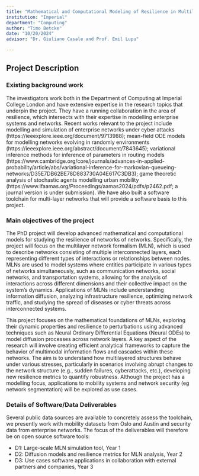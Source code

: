 ```yaml
---
title: "Mathematical and Computational Modeling of Resilience in Multilayer Networks"
institution: "Imperial"
department: "Computing"
author: "Timo Betcke"
date: "10/20/2024"
advisor: "Dr. Giuliano Casale and Prof. Emil Lupu"

---
```

## Project Description

### Existing background work

The investigators work both in the Department of Computing at Imperial College London and have extensive expertise in the research topics that underpin the project. They have a running collaboration in the area of resilience, which intersects with their expertise in modelling enterprise systems and networks. Recent works relevant to the project include modelling and simulation of enterprise networks under cyber attacks (https://ieeexplore.ieee.org/document/9713988); mean-field ODE models for modelling networks evolving in randomly environments (https://ieeexplore.ieee.org/abstract/document/7843645); variational inference methods for inference of parameters in routing models (https://www.cambridge.org/core/journals/advances-in-applied-probability/article/abs/variational-inference-for-markovian-queueing-networks/D35E7DB62BE78D883730A04E617C3DB3); game theoretic analysis of stochastic agents modelling urban mobility (https://www.ifaamas.org/Proceedings/aamas2024/pdfs/p2462.pdf; a journal version is under submission). We have also built a software toolchain for multi-layer networks that will provide a software basis to this project.

### Main objectives of the project

The PhD project will develop advanced mathematical and computational models for studying the resilience of networks of networks. Specifically, the project will focus on the multilayer network formalism (MLN), which is used to describe networks consisting of multiple interconnected layers, each representing different types of interactions or relationships between nodes. MLNs are used to model systems where entities participate in various types of networks simultaneously, such as communication networks, social networks, and transportation systems, allowing for the analysis of interactions across different dimensions and their collective impact on the system's dynamics. Applications of MLNs include understanding information diffusion, analyzing infrastructure resilience, optimizing network traffic, and studying the spread of diseases or cyber threats across interconnected systems.

This project focuses on the mathematical foundations of MLNs, exploring their dynamic properties and resilience to perturbations using advanced techniques such as Neural Ordinary Differential Equations (Neural ODEs) to model diffusion processes across network layers. A key aspect of the research will involve creating efficient analytical frameworks to capture the behavior of multimodal information flows and cascades within these networks. The aim is to understand how multilayered structures behave under various stresses, particularly in scenarios involving abrupt changes to the network structure (e.g., sudden failures, cyberattacks, etc.), developing new resilience metrics to quantify robustness. Although the project has a modelling focus, applications to mobility systems and network security (eg network segmentation) will be explored as use cases.

### Details of Software/Data Deliverables

Several public data sources are available to concretely assess the toolchain, we presently work with mobility datasets from Oslo and Austin and security data from enterprise networks. The focus of the deliverables will therefore be on open source software tools:

- D1: Large-scale MLN simulation tool, Year 1
- D2: Diffusion models and resilience metrics for MLN analysis, Year 2
- D3: Use cases software applications in collaboration with external partners and companies, Year 3
